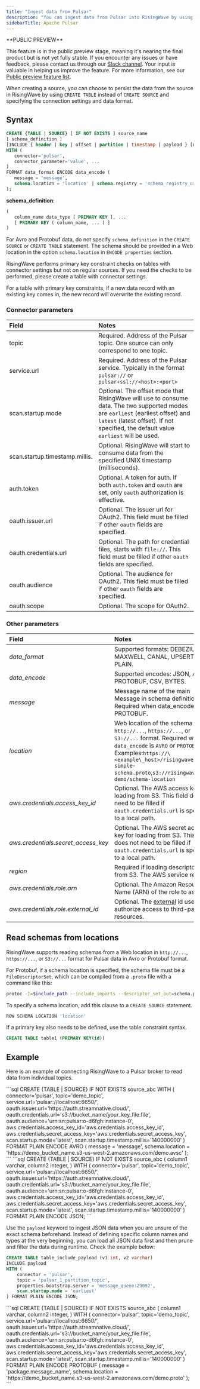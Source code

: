 ```yaml
---
title: "Ingest data from Pulsar"
description: "You can ingest data from Pulsar into RisingWave by using the Pulsar source connector in RisingWave."
sidebarTitle: Apache Pulsar
---
```


<Note>
**PUBLIC PREVIEW**

This feature is in the public preview stage, meaning it's nearing the final product but is not yet fully stable. If you encounter any issues or have feedback, please contact us through our [Slack channel](https://www.risingwave.com/slack). Your input is valuable in helping us improve the feature. For more information, see our [Public preview feature list](/changelog/product-lifecycle#features-in-the-public-preview-stage).
</Note>

When creating a source, you can choose to persist the data from the source in RisingWave by using `CREATE TABLE` instead of `CREATE SOURCE` and specifying the connection settings and data format.

## Syntax

```sql
CREATE {TABLE | SOURCE} [ IF NOT EXISTS ] source_name
[ schema_definition ]
[INCLUDE { header | key | offset | partition | timestamp | payload } [AS <column_name>]]
WITH (
   connector='pulsar',
   connector_parameter='value', ...
)
FORMAT data_format ENCODE data_encode (
   message = 'message',
   schema.location = 'location' | schema.registry = 'schema_registry_url'
);
```

**schema\_definition**:

```sql
(
   column_name data_type [ PRIMARY KEY ], ...
   [ PRIMARY KEY ( column_name, ... ) ]
)
```

<Note>

For Avro and Protobuf data, do not specify `schema_definition` in the `CREATE SOURCE` or `CREATE TABLE` statement. The schema should be provided in a Web location in the option `schema.location` in `ENCODE properties` section.
</Note>

RisingWave performs primary key constraint checks on tables with connector settings but not on regular sources. If you need the checks to be performed, please create a table with connector settings.

For a table with primary key constraints, if a new data record with an existing key comes in, the new record will overwrite the existing record.

### Connector parameters

| Field                          | Notes                                                                                                                                                                                                             |
| :----------------------------- | :---------------------------------------------------------------------------------------------------------------------------------------------------------------------------------------------------------------- |
| topic                          | Required. Address of the Pulsar topic. One source can only correspond to one topic.                                                                                                                               |
| service.url                    | Required. Address of the Pulsar service. Typically in the format `pulsar://` or `pulsar+ssl://<host>:<port>`                                                                                                          |
| scan.startup.mode              | Optional. The offset mode that RisingWave will use to consume data. The two supported modes are `earliest` (earliest offset) and `latest` (latest offset). If not specified, the default value `earliest` will be used. |
| scan.startup.timestamp.millis. | Optional. RisingWave will start to consume data from the specified UNIX timestamp (milliseconds).                                                                                                                 |
| auth.token                     | Optional. A token for auth. If both `auth.token` and `oauth` are set, only `oauth` authorization is effective.                                                                                                          |
| oauth.issuer.url               | Optional. The issuer url for OAuth2\. This field must be filled if other `oauth` fields are specified.                                                                                                              |
| oauth.credentials.url          | Optional. The path for credential files, starts with `file://`. This field must be filled if other `oauth` fields are specified.                                                                                      |
| oauth.audience                 | Optional. The audience for OAuth2\. This field must be filled if other `oauth` fields are specified.                                                                                                                |
| oauth.scope                    | Optional. The scope for OAuth2.                                                                                                                                                                                   |

### Other parameters

| Field                                 | Notes                                                                                                                                                                                                                                     |
| :------------------------------------ | :---------------------------------------------------------------------------------------------------------------------------------------------------------------------------------------------------------------------------------------- |
| _data\_format_                        | Supported formats: DEBEZIUM, MAXWELL, CANAL, UPSERT, PLAIN.                                                                                                                                                                               |
| _data\_encode_                        | Supported encodes: JSON, AVRO, PROTOBUF, CSV, BYTES.                                                                                                                                                                                      |
| _message_                             | Message name of the main Message in schema definition. Required when data\_encode is PROTOBUF.                                                                                                                                            |
| _location_                            | Web location of the schema file in `http://...`, `https://...`, or `S3://...` format. Required when `data_encode` is `AVRO` or `PROTOBUF`. Examples:`https://\<example\_host>/risingwave/proto-simple-schema.proto`,`s3://risingwave-demo/schema-location` |
| _aws.credentials.access\_key\_id_     | Optional. The AWS access key for loading from S3\. This field does not need to be filled if `oauth.credentials.url` is specified to a local path.                                                                                           |
| _aws.credentials.secret\_access\_key_ | Optional. The AWS secret access key for loading from S3\. This field does not need to be filled if `oauth.credentials.url` is specified to a local path.                                                                                    |
| _region_                              | Required if loading descriptors from S3\. The AWS service region.                                                                                                                                                                         |
| _aws.credentials.role.arn_            | Optional. The Amazon Resource Name (ARN) of the role to assume.                                                                                                                                                                           |
| _aws.credentials.role.external\_id_   | Optional. The [external](https://aws.amazon.com/blogs/security/how-to-use-external-id-when-granting-access-to-your-aws-resources/) id used to authorize access to third-party resources.                                                  |

## Read schemas from locations

RisingWave supports reading schemas from a Web location in `http://...`, `https://...`, or `S3://...` format for Pulsar data in Avro or Protobuf format.

For Protobuf, if a schema location is specified, the schema file must be a `FileDescriptorSet`, which can be compiled from a `.proto` file with a command like this:

```bash
protoc -I=$include_path --include_imports --descriptor_set_out=schema.pb schema.proto
```

To specify a schema location, add this clause to a `CREATE SOURCE` statement.

```bash
ROW SCHEMA LOCATION 'location'
```

If a primary key also needs to be defined, use the table constraint syntax.

```sql
CREATE TABLE table1 (PRIMARY KEY(id))
```

## Example

Here is an example of connecting RisingWave to a Pulsar broker to read data from individual topics.

<Tabs>
   <Tab title="Avro">
```sql
CREATE {TABLE | SOURCE} IF NOT EXISTS source_abc
WITH (
   connector='pulsar',
   topic='demo_topic',
   service.url='pulsar://localhost:6650/',
   oauth.issuer.url='https://auth.streamnative.cloud/',
   oauth.credentials.url='s3://bucket_name/your_key_file.file',
   oauth.audience='urn:sn:pulsar:o-d6fgh:instance-0',
   aws.credentials.access_key_id='aws.credentials.access_key_id',
   aws.credentials.secret_access_key='aws.credentials.secret_access_key',
   scan.startup.mode='latest',
   scan.startup.timestamp.millis='140000000'
) FORMAT PLAIN ENCODE AVRO (
   message = 'message',
   schema.location = 'https://demo_bucket_name.s3-us-west-2.amazonaws.com/demo.avsc'
);
```
   </Tab>
   <Tab title="JSON">
```sql
CREATE {TABLE | SOURCE} IF NOT EXISTS source_abc (
   column1 varchar,
   column2 integer,
)
WITH (
   connector='pulsar',
   topic='demo_topic',
   service.url='pulsar://localhost:6650/',
   oauth.issuer.url='https://auth.streamnative.cloud/',
   oauth.credentials.url='s3://bucket_name/your_key_file.file',
   oauth.audience='urn:sn:pulsar:o-d6fgh:instance-0',
   aws.credentials.access_key_id='aws.credentials.access_key_id',
   aws.credentials.secret_access_key='aws.credentials.secret_access_key',
   scan.startup.mode='latest',
   scan.startup.timestamp.millis='140000000'
) FORMAT PLAIN ENCODE JSON;
```

Use the `payload` keyword to ingest JSON data when you are unsure of the exact schema beforehand. Instead of defining specific column names and types at the very beginning, you can load all JSON data first and then prune and filter the data during runtime. Check the example below:

```sql
CREATE TABLE table_include_payload (v1 int, v2 varchar)
INCLUDE payload
WITH (
    connector = 'pulsar',
    topic = 'pulsar_1_partition_topic',
    properties.bootstrap.server = 'message_queue:29092',
    scan.startup.mode = 'earliest'
) FORMAT PLAIN ENCODE JSON;
```

   </Tab>
   <Tab title="Protobuf">
```sql
CREATE {TABLE | SOURCE} IF NOT EXISTS source_abc (
   column1 varchar,
   column2 integer,
)
WITH (
   connector='pulsar',
   topic='demo_topic',
   service.url='pulsar://localhost:6650/',
   oauth.issuer.url='https://auth.streamnative.cloud/',
   oauth.credentials.url='s3://bucket_name/your_key_file.file',
   oauth.audience='urn:sn:pulsar:o-d6fgh:instance-0',
   aws.credentials.access_key_id='aws.credentials.access_key_id',
   aws.credentials.secret_access_key='aws.credentials.secret_access_key',
   scan.startup.mode='latest',
   scan.startup.timestamp.millis='140000000'
) FORMAT PLAIN ENCODE PROTOBUF (
   message = 'package.message_name',
   schema.location = 'https://demo_bucket_name.s3-us-west-2.amazonaws.com/demo.proto'
);
```
   </Tab>
</Tabs>



